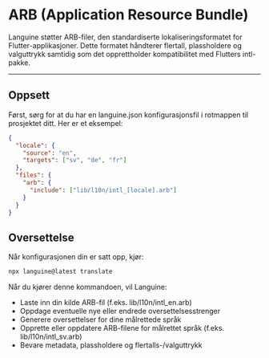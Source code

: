 # ARB (Application Resource Bundle)

Languine støtter ARB-filer, den standardiserte lokaliseringsformatet for Flutter-applikasjoner. Dette formatet håndterer flertall, plassholdere og valguttrykk samtidig som det opprettholder kompatibilitet med Flutters intl-pakke.

---

## Oppsett

Først, sørg for at du har en languine.json konfigurasjonsfil i rotmappen til prosjektet ditt. Her er et eksempel:

```json
{
  "locale": {
    "source": "en",
    "targets": ["sv", "de", "fr"]
  },
  "files": {
    "arb": {
      "include": ["lib/l10n/intl_[locale].arb"]
    }
  }
}
```

## Oversettelse

Når konfigurasjonen din er satt opp, kjør:

```bash
npx languine@latest translate
```

Når du kjører denne kommandoen, vil Languine:

- Laste inn din kilde ARB-fil (f.eks. lib/l10n/intl_en.arb)
- Oppdage eventuelle nye eller endrede oversettelsesstrenger
- Generere oversettelser for dine målrettede språk
- Opprette eller oppdatere ARB-filene for målrettet språk (f.eks. lib/l10n/intl_sv.arb)
- Bevare metadata, plassholdere og flertalls-/valguttrykk

